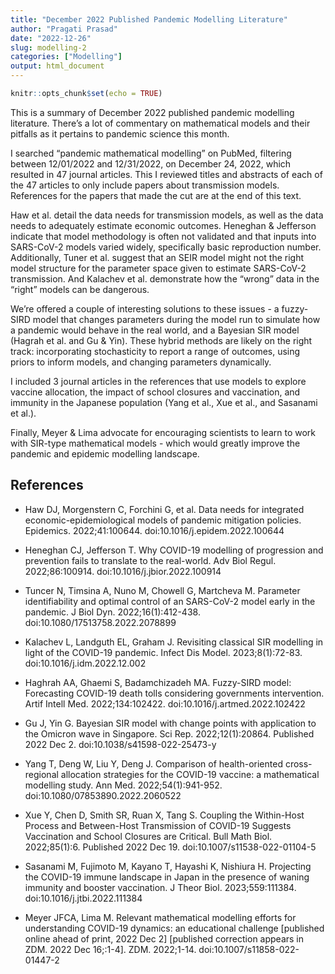 ```yaml
---
title: "December 2022 Published Pandemic Modelling Literature"
author: "Pragati Prasad"
date: "2022-12-26"
slug: modelling-2
categories: ["Modelling"]
output: html_document
---
```


```r
knitr::opts_chunk$set(echo = TRUE)
```

This is a summary of December 2022 published pandemic modelling literature. There's a lot of commentary on mathematical models and their pitfalls as it pertains to pandemic science this month. 

I searched "pandemic mathematical modelling" on PubMed, filtering between 12/01/2022 and 12/31/2022, on December 24, 2022, which resulted in 47 journal articles. This  I reviewed titles and abstracts of each of the 47 articles to only include papers about transmission models. References for the papers that made the cut are at the end of this text.

Haw et al. detail the data needs for transmission models, as well as the data needs to adequately estimate economic outcomes. Heneghan & Jefferson indicate that model methodology is often not validated and that inputs into SARS-CoV-2 models varied widely, specifically basic reproduction number. Additionally, Tuner et al. suggest that an SEIR model might not the right model structure for the parameter space given to estimate SARS-CoV-2 transmission. And Kalachev et al. demonstrate how the "wrong" data in the "right" models can be dangerous. 

We're offered a couple of interesting solutions to these issues - a fuzzy-SIRD model that changes parameters during the model run to simulate how a pandemic would behave in the real world, and a Bayesian SIR model (Hagrah et al. and Gu & Yin). These hybrid methods are likely on the right track: incorporating stochasticity to report a range of outcomes, using priors to inform models, and changing parameters dynamically.

I included 3 journal articles in the references that use models to explore vaccine allocation, the impact of school closures and vaccination, and immunity in the Japanese population (Yang et al., Xue et al., and Sasanami et al.). 

Finally, Meyer & Lima advocate for encouraging scientists to learn to work with SIR-type mathematical models - which would greatly improve the pandemic and epidemic modelling landscape.

## References 

 * Haw DJ, Morgenstern C, Forchini G, et al. Data needs for integrated economic-epidemiological models of pandemic mitigation policies. Epidemics. 2022;41:100644. doi:10.1016/j.epidem.2022.100644

 * Heneghan CJ, Jefferson T. Why COVID-19 modelling of progression and prevention fails to translate to the real-world. Adv Biol Regul. 2022;86:100914. doi:10.1016/j.jbior.2022.100914
 
 * Tuncer N, Timsina A, Nuno M, Chowell G, Martcheva M. Parameter identifiability and optimal control of an SARS-CoV-2 model early in the pandemic. J Biol Dyn. 2022;16(1):412-438. doi:10.1080/17513758.2022.2078899
 
 * Kalachev L, Landguth EL, Graham J. Revisiting classical SIR modelling in light of the COVID-19 pandemic. Infect Dis Model. 2023;8(1):72-83. doi:10.1016/j.idm.2022.12.002

 * Haghrah AA, Ghaemi S, Badamchizadeh MA. Fuzzy-SIRD model: Forecasting COVID-19 death tolls considering governments intervention. Artif Intell Med. 2022;134:102422. doi:10.1016/j.artmed.2022.102422
 
 * Gu J, Yin G. Bayesian SIR model with change points with application to the Omicron wave in Singapore. Sci Rep. 2022;12(1):20864. Published 2022 Dec 2. doi:10.1038/s41598-022-25473-y

 * Yang T, Deng W, Liu Y, Deng J. Comparison of health-oriented cross-regional allocation strategies for the COVID-19 vaccine: a mathematical modelling study. Ann Med. 2022;54(1):941-952. doi:10.1080/07853890.2022.2060522
 
 * Xue Y, Chen D, Smith SR, Ruan X, Tang S. Coupling the Within-Host Process and Between-Host Transmission of COVID-19 Suggests Vaccination and School Closures are Critical. Bull Math Biol. 2022;85(1):6. Published 2022 Dec 19. doi:10.1007/s11538-022-01104-5
 
 * Sasanami M, Fujimoto M, Kayano T, Hayashi K, Nishiura H. Projecting the COVID-19 immune landscape in Japan in the presence of waning immunity and booster vaccination. J Theor Biol. 2023;559:111384. doi:10.1016/j.jtbi.2022.111384

 * Meyer JFCA, Lima M. Relevant mathematical modelling efforts for understanding COVID-19 dynamics: an educational challenge [published online ahead of print, 2022 Dec 2] [published correction appears in ZDM. 2022 Dec 16;:1-4]. ZDM. 2022;1-14. doi:10.1007/s11858-022-01447-2
